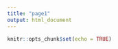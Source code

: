 ```yaml
---
title: "page1"
output: html_document
---
```


```r
knitr::opts_chunk$set(echo = TRUE)
```

